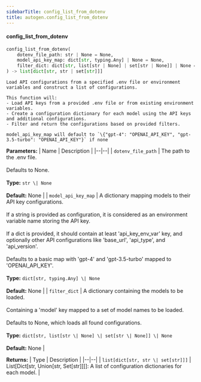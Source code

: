 ```yaml
---
sidebarTitle: config_list_from_dotenv
title: autogen.config_list_from_dotenv
---
```


<code class="doc-symbol doc-symbol-heading doc-symbol-function"></code>
#### config_list_from_dotenv

```python
config_list_from_dotenv(
    dotenv_file_path: str | None = None,
    model_api_key_map: dict[str, typing.Any] | None = None,
    filter_dict: dict[str, list[str | None] | set[str | None]] | None = None
) -> list[dict[str, str | set[str]]]
```

    Load API configurations from a specified .env file or environment variables and construct a list of configurations.
    
    This function will:
    - Load API keys from a provided .env file or from existing environment variables.
    - Create a configuration dictionary for each model using the API keys and additional configurations.
    - Filter and return the configurations based on provided filters.
    
    model_api_key_map will default to `\{"gpt-4": "OPENAI_API_KEY", "gpt-3.5-turbo": "OPENAI_API_KEY"}` if none

<b>Parameters:</b>
| Name | Description |
|--|--|
| `dotenv_file_path` | The path to the .env file.<br/><br/>Defaults to None.<br/><br/>**Type:** `str \| None`<br/><br/>**Default:** None |
| `model_api_key_map` | A dictionary mapping models to their API key configurations.<br/><br/>If a string is provided as configuration, it is considered as an environment variable name storing the API key.<br/><br/>If a dict is provided, it should contain at least 'api_key_env_var' key, and optionally other API configurations like 'base_url', 'api_type', and 'api_version'.<br/><br/>Defaults to a basic map with 'gpt-4' and 'gpt-3.5-turbo' mapped to 'OPENAI_API_KEY'.<br/><br/>**Type:** `dict[str, typing.Any] \| None`<br/><br/>**Default:** None |
| `filter_dict` | A dictionary containing the models to be loaded.<br/><br/>Containing a 'model' key mapped to a set of model names to be loaded.<br/><br/>Defaults to None, which loads all found configurations.<br/><br/>**Type:** `dict[str, list[str \| None] \| set[str \| None]] \| None`<br/><br/>**Default:** None |

<b>Returns:</b>
| Type | Description |
|--|--|
| `list[dict[str, str \| set[str]]]` | List[Dict[str, Union[str, Set[str]]]]: A list of configuration dictionaries for each model. |

<br />